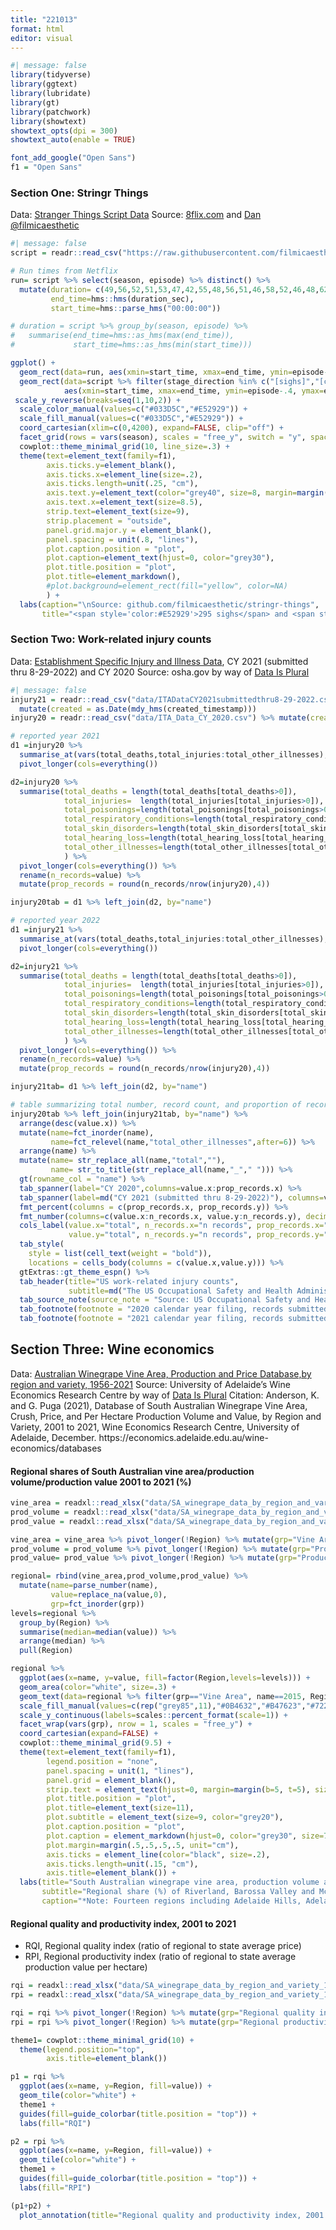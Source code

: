 ```yaml
---
title: "221013"
format: html
editor: visual
---
```


```r
#| message: false
library(tidyverse)
library(ggtext)
library(lubridate)
library(gt)
library(patchwork)
library(showtext)
showtext_opts(dpi = 300)
showtext_auto(enable = TRUE)
```

```r
font_add_google("Open Sans")
f1 = "Open Sans"
```

### Section One: Stringr Things
Data: [Stranger Things Script Data](https://github.com/filmicaesthetic/stringr-things)
Source: [8flix.com](https://8flix.com/collections/transcripts/stranger-things-2/) and [Dan @filmicaesthetic](https://twitter.com/FilmicAesthetic/status/1579954933113442306)

```r
#| message: false
script = readr::read_csv("https://raw.githubusercontent.com/filmicaesthetic/stringr-things/main/data/stranger_things_all_dialogue.csv")
```

```r
# Run times from Netflix
run= script %>% select(season, episode) %>% distinct() %>%
  mutate(duration= c(49,56,52,51,53,47,42,55,48,56,51,46,58,52,46,48,62,51,50,50,53,52,60,55,78,78,77,64,79,76,75,98,85,150), duration_sec=duration*60,
         end_time=hms::hms(duration_sec),
         start_time=hms::parse_hms("00:00:00"))

# duration = script %>% group_by(season, episode) %>%
#   summarise(end_time=hms::as_hms(max(end_time)),
#             start_time=hms::as_hms(min(start_time)))
```

```r
ggplot() +
  geom_rect(data=run, aes(xmin=start_time, xmax=end_time, ymin=episode-.4, ymax=episode+.4), fill="grey", alpha=.2) +
  geom_rect(data=script %>% filter(stage_direction %in% c("[sighs]","[chuckles]")),
            aes(xmin=start_time, xmax=end_time, ymin=episode-.4, ymax=episode+.4, fill=stage_direction, color=stage_direction),size=.3, show.legend = FALSE) +
 scale_y_reverse(breaks=seq(1,10,2)) +
  scale_color_manual(values=c("#033D5C","#E52929")) +
  scale_fill_manual(values=c("#033D5C","#E52929")) +
  coord_cartesian(xlim=c(0,4200), expand=FALSE, clip="off") +
  facet_grid(rows = vars(season), scales = "free_y", switch = "y", space = "free_y", labeller =labeller(season=c("1"="Season 1","2"="Season 2","3"="Season 3","4"="Season 4"))) +
  cowplot::theme_minimal_grid(10, line_size=.3) +
  theme(text=element_text(family=f1),
        axis.ticks.y=element_blank(),
        axis.ticks.x=element_line(size=.2),
        axis.ticks.length=unit(.25, "cm"),
        axis.text.y=element_text(color="grey40", size=8, margin=margin(r=-5)),
        axis.text.x=element_text(size=8.5),
        strip.text=element_text(size=9),
        strip.placement = "outside",
        panel.grid.major.y = element_blank(),
        panel.spacing = unit(.8, "lines"),
        plot.caption.position = "plot",
        plot.caption=element_text(hjust=0, color="grey30"),
        plot.title.position = "plot",
        plot.title=element_markdown(),
        #plot.background=element_rect(fill="yellow", color=NA)
        ) +
  labs(caption="\nSource: github.com/filmicaesthetic/stringr-things",
       title="<span style='color:#E52929'>295 sighs</span> and <span style='color:#033D5C'>202 chuckles</span> in Stranger Things' transcript<br>")
```

### Section Two: Work-related injury counts
Data: [Establishment Specific Injury and Illness Data](https://www.osha.gov/Establishment-Specific-Injury-and-Illness-Data), CY 2021 (submitted thru 8-29-2022) and CY 2020
Source: osha.gov by way of [Data Is Plural](https://www.data-is-plural.com/archive/2022-10-12-edition/)

```r
#| message: false
injury21 = readr::read_csv("data/ITADataCY2021submittedthru8-29-2022.csv") %>% filter(year_filing_for==2021) %>%
  mutate(created = as.Date(mdy_hms(created_timestamp)))
injury20 = readr::read_csv("data/ITA_Data_CY_2020.csv") %>% mutate(created = as.Date(mdy_hms(created_timestamp)))
```

```r
# reported year 2021
d1 =injury20 %>%
  summarise_at(vars(total_deaths,total_injuries:total_other_illnesses), sum, na.rm = TRUE) %>%
  pivot_longer(cols=everything())

d2=injury20 %>% 
  summarise(total_deaths = length(total_deaths[total_deaths>0]),
            total_injuries=  length(total_injuries[total_injuries>0]),
            total_poisonings=length(total_poisonings[total_poisonings>0]),
            total_respiratory_conditions=length(total_respiratory_conditions[total_respiratory_conditions>0]),
            total_skin_disorders=length(total_skin_disorders[total_skin_disorders>0]),
            total_hearing_loss=length(total_hearing_loss[total_hearing_loss>0]),
            total_other_illnesses=length(total_other_illnesses[total_other_illnesses>0])
            ) %>%
  pivot_longer(cols=everything()) %>%
  rename(n_records=value) %>%
  mutate(prop_records = round(n_records/nrow(injury20),4))

injury20tab = d1 %>% left_join(d2, by="name")

# reported year 2022
d1 =injury21 %>%
  summarise_at(vars(total_deaths,total_injuries:total_other_illnesses), sum, na.rm = TRUE) %>%
  pivot_longer(cols=everything())

d2=injury21 %>% 
  summarise(total_deaths = length(total_deaths[total_deaths>0]),
            total_injuries=  length(total_injuries[total_injuries>0]),
            total_poisonings=length(total_poisonings[total_poisonings>0]),
            total_respiratory_conditions=length(total_respiratory_conditions[total_respiratory_conditions>0]),
            total_skin_disorders=length(total_skin_disorders[total_skin_disorders>0]),
            total_hearing_loss=length(total_hearing_loss[total_hearing_loss>0]),
            total_other_illnesses=length(total_other_illnesses[total_other_illnesses>0])
            ) %>%
  pivot_longer(cols=everything()) %>%
  rename(n_records=value) %>%
  mutate(prop_records = round(n_records/nrow(injury20),4))

injury21tab= d1 %>% left_join(d2, by="name")
```

```r
# table summarizing total number, record count, and proportion of records by injury/illness type and filling calendar  year
injury20tab %>% left_join(injury21tab, by="name") %>%
  arrange(desc(value.x)) %>%
  mutate(name=fct_inorder(name),
         name=fct_relevel(name,"total_other_illnesses",after=6)) %>%
  arrange(name) %>%
  mutate(name= str_replace_all(name,"total",""),
         name= str_to_title(str_replace_all(name,"_"," "))) %>%
  gt(rowname_col = "name") %>%
  tab_spanner(label="CY 2020",columns=value.x:prop_records.x) %>%
  tab_spanner(label=md("CY 2021 (submitted thru 8-29-2022)"), columns=value.y:prop_records.y) %>%
  fmt_percent(columns = c(prop_records.x, prop_records.y)) %>%
  fmt_number(columns=c(value.x:n_records.x, value.y:n_records.y), decimals = 0) %>%
  cols_label(value.x="total", n_records.x="n records", prop_records.x="% records",
             value.y="total", n_records.y="n records", prop_records.y="% records") %>%
  tab_style(
    style = list(cell_text(weight = "bold")),
    locations = cells_body(columns = c(value.x,value.y))) %>%
  gtExtras::gt_theme_espn() %>%
  tab_header(title="US work-related injury counts",
             subtitle=md("The US Occupational Safety and Health Administration requires portion of all private sector establishments (but not all) in the United States to track employees’ work-related injuries and illnesses. Larger companies and those in high-risk industries must electronically submit annual counts to the agency. This table summarizes injuries and illnesses records of *Establishment Specific Injury and Illness Data* for calendar year 2020 and 2021.")) %>%
  tab_source_note(source_note = "Source: US Occupational Safety and Health Administration ")  %>%
  tab_footnote(footnote = "2020 calendar year filing, records submitted to the ITA from Jan 1, 2021 to Dec 31, 2021.",  location=cells_column_spanners(spanner="CY 2020")) %>%
  tab_footnote(footnote = "2021 calendar year filing, records submitted to the ITA from Jan 1, 2022 to Aug 29, 2022.",  location=cells_column_spanners(spanner="CY 2020"))
```

## Section Three: Wine economics
Data: [Australian Winegrape Vine Area, Production and Price Database,by region and variety, 1956-2021](https://economics.adelaide.edu.au/wine-economics/databases#australian-winegrape-vine-area-production-and-price-database-by-region-and-variety-1956-to-2021)
Source:  University of Adelaide’s Wine Economics Research Centre by way of [Data Is Plural](https://www.data-is-plural.com/archive/2022-10-12-edition/)
Citation: Anderson, K. and G. Puga (2021), Database of South Australian Winegrape Vine Area, Crush, Price, and Per Hectare Production Volume and Value, by Region and Variety, 2001 to 2021, Wine Economics Research Centre, University of Adelaide, December. https://economics.adelaide.edu.au/wine-economics/databases

#### Regional shares of South Australian vine area/production volume/production value 2001 to 2021 (%)
```r
vine_area = readxl::read_xlsx("data/SA_winegrape_data_by_region_and_variety_121921.xlsx", sheet = 14, skip=2)[-1, ] 
prod_volume = readxl::read_xlsx("data/SA_winegrape_data_by_region_and_variety_121921.xlsx", sheet = 15, skip=2)[-1, ]
prod_value = readxl::read_xlsx("data/SA_winegrape_data_by_region_and_variety_121921.xlsx", sheet = 16, skip=2)[-1, ]
```

```r
vine_area = vine_area %>% pivot_longer(!Region) %>% mutate(grp="Vine Area")
prod_volume = prod_volume %>% pivot_longer(!Region) %>% mutate(grp="Production Volume")
prod_value= prod_value %>% pivot_longer(!Region) %>% mutate(grp="Production Value")

regional= rbind(vine_area,prod_volume,prod_value) %>% 
  mutate(name=parse_number(name),
         value=replace_na(value,0),
         grp=fct_inorder(grp))
levels=regional %>%
  group_by(Region) %>%
  summarise(median=median(value)) %>%
  arrange(median) %>%
  pull(Region)
```

```r
regional %>%
  ggplot(aes(x=name, y=value, fill=factor(Region,levels=levels))) +
  geom_area(color="white", size=.3) +
  geom_text(data=regional %>% filter(grp=="Vine Area", name==2015, Region %in% c("Riverland", "Barossa Valley", "McLaren Vale")),aes(label=Region, y=c(47,35,15)), size=2.7, family=f1, color="white") +
  scale_fill_manual(values=c(rep("grey85",11),"#0B4632","#B47623","#722F37")) +
  scale_y_continuous(labels=scales::percent_format(scale=1)) +
  facet_wrap(vars(grp), nrow = 1, scales = "free_y") +
  coord_cartesian(expand=FALSE) +
  cowplot::theme_minimal_grid(9.5) +
  theme(text=element_text(family=f1),
        legend.position = "none",
        panel.spacing = unit(1, "lines"),
        panel.grid = element_blank(),
        strip.text = element_text(hjust=0, margin=margin(b=5, t=5), size=9.5),
        plot.title.position = "plot",
        plot.title=element_text(size=11),
        plot.subtitle = element_text(size=9, color="grey20"),
        plot.caption.position = "plot",
        plot.caption = element_markdown(hjust=0, color="grey30", size=7.2,lineheight=1.2, margin=margin(t=10)),
        plot.margin=margin(.5,.5,.5,.5, unit="cm"),
        axis.ticks = element_line(color="black", size=.2),
        axis.ticks.length=unit(.15, "cm"),
        axis.title=element_blank()) +
  labs(title="South Australian winegrape vine area, production volume and value by region",
       subtitle="Regional share (%) of Riverland, Barossa Valley and McLaren Vale from 2001 to 2021",
       caption="*Note: Fourteen regions including Adelaide Hills, Adelaide Plains, Barossa Valley, Clare Valley, Coonawarra, Eden Valley, Fleurieu - other,  Langhorne Creek,<br> Limestone Coast - other, McLaren Vale, Padthaway, Riverland, Wrattonbully and SA - other.* <br>Source: Anderson, K. and G. Puga (2021), Database of South Australian Winegrape Vine Area, Crush, Price, and Per Hectare Production Volume and Value, by<br>Region and Variety, 2001 to 2021, Wine Economics Research Centre, University of Adelaide")
```

#### Regional quality and productivity index, 2001 to 2021
* RQI, Regional quality index (ratio of regional to state average price)
* RPI, Regional productivity index (ratio of regional to state average production value per hectare)
    
```r
rqi = readxl::read_xlsx("data/SA_winegrape_data_by_region_and_variety_121921.xlsx", sheet = 20, skip=2)[-1, ] 
rpi = readxl::read_xlsx("data/SA_winegrape_data_by_region_and_variety_121921.xlsx", sheet = 22, skip=2)[-1, ]

rqi = rqi %>% pivot_longer(!Region) %>% mutate(grp="Regional quality index", name=parse_number(name))
rpi = rpi %>% pivot_longer(!Region) %>% mutate(grp="Regional productivity index",name=parse_number(name))
```


```r
theme1= cowplot::theme_minimal_grid(10) +
  theme(legend.position="top",
        axis.title=element_blank())

p1 = rqi %>%
  ggplot(aes(x=name, y=Region, fill=value)) +
  geom_tile(color="white") +
  theme1 +
  guides(fill=guide_colorbar(title.position = "top")) +
  labs(fill="RQI")

p2 = rpi %>%
  ggplot(aes(x=name, y=Region, fill=value)) +
  geom_tile(color="white") +
  theme1 +
  guides(fill=guide_colorbar(title.position = "top")) +
  labs(fill="RPI")

(p1+p2) +
  plot_annotation(title="Regional quality and productivity index, 2001 to 2021")
  
```


    

